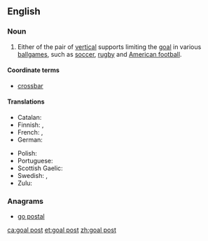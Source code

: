 ==English==

===Noun===
{{en-noun|head=[[goal]] [[post]]}}

# {{context|sports|lang=en}} Either of the pair of [[vertical]] supports limiting the [[goal]] in various [[ballgame|ballgames]], such as [[soccer]], [[rugby]] and [[American football]].

====Coordinate terms====
* [[crossbar]]

====Translations====
{{trans-top|vertical support limiting a goal}}
* Catalan: {{t+|ca|pal de la porteria|m}}
* Finnish: {{t+|fi|tolppa}}, {{t|fi|maalitolppa}}
* French: {{t|fr|poteau de but|m}}, {{t+|fr|poteau|m}}
* German: {{t|de|Torpfosten|m}}
{{trans-mid}}
* Polish: {{t+|pl|słupek|m}}
* Portuguese: {{t+|pt|trave|f}}
* Scottish Gaelic: {{t|gd|post-bàire|m}}
* Swedish: {{t+|sv|stolpe|c}}, {{t|sv|målstolpe|c}}
* Zulu: {{t|zu|uthi|c11|c10}}
{{trans-bottom}}

===Anagrams===
* [[go postal#English|go postal]]

[[ca:goal post]]
[[et:goal post]]
[[zh:goal post]]
